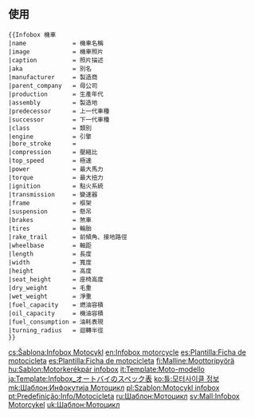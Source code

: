 <includeonly><!-- 在這裡加入模板的保護標識 --></includeonly><noinclude>{{template doc page viewed directly}}</noinclude>
<!-- 在本行下編輯模板說明 -->

==使用==
<pre>
{{Infobox 機車
|name             = 機車名稱
|image            = 機車照片
|caption          = 照片描述
|aka              = 別名
|manufacturer     = 製造商
|parent_company   = 母公司
|production       = 生產年代
|assembly         = 製造地
|predecessor      = 上一代車種
|successor        = 下一代車種
|class            = 類別
|engine           = 引擎
|bore_stroke      = 
|compression      = 壓縮比
|top_speed        = 極速
|power            = 最大馬力
|torque           = 最大扭力
|ignition         = 點火系統
|transmission     = 變速器
|frame            = 框架
|suspension       = 懸吊
|brakes           = 煞車
|tires            = 輪胎
|rake_trail       = 前傾角、接地路徑
|wheelbase        = 軸距
|length           = 長度
|width            = 寬度
|height           = 高度
|seat_height      = 座椅高度
|dry_weight       = 毛重
|wet_weight       = 淨重
|fuel_capacity    = 燃油容積
|oil_capacity     = 機油容積
|fuel_consumption = 油耗表現
|turning_radius   = 迴轉半徑
}}
</pre>

<includeonly>
<!-- PLEASE ADD CATEGORIES BELOW THIS LINE, THANKS. -->
[[Category:機車模板| ]]

<!-- PLEASE ADD INTERWIKIS BELOW THIS LINE, THANKS. -->
[[cs:Šablona:Infobox Motocykl]]
[[en:Infobox motorcycle]]
[[es:Plantilla:Ficha de motocicleta]]
[[es:Plantilla:Ficha de motocicleta]]
[[fi:Malline:Moottoripyörä]]
[[hu:Sablon:Motorkerékpár infobox]]
[[it:Template:Moto-modello]]
[[ja:Template:Infobox_オートバイのスペック表]]
[[ko:틀:모터사이클 정보]]
[[mk:Шаблон:Инфокутија Мотоцикл]]
[[pl:Szablon:Motocykl infobox]]
[[pt:Predefinição:Info/Motocicleta]]
[[ru:Шаблон:Мотоцикл]]
[[sv:Mall:Infobox Motorcykel]]
[[uk:Шаблон:Мотоцикл]]
</includeonly>